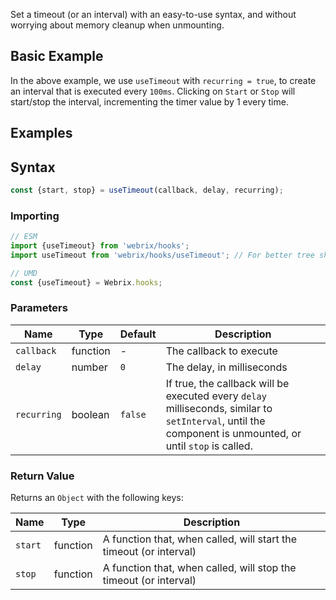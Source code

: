 
Set a timeout (or an interval) with an easy-to-use syntax, and without worrying about memory cleanup when unmounting.

## Basic Example

<Example file='docs/hooks/usetimeout/BasicExample' height={150}/>

In the above example, we use `useTimeout` with `recurring = true`, to create an interval
that is executed every `100ms`. Clicking on `Start` or `Stop` will start/stop the interval, incrementing
the timer value by 1 every time.

## Examples

<PreviewList query='usetimeout'/>

## Syntax

```js
const {start, stop} = useTimeout(callback, delay, recurring);
```

### Importing

```jsx
// ESM
import {useTimeout} from 'webrix/hooks';
import useTimeout from 'webrix/hooks/useTimeout'; // For better tree shaking

// UMD
const {useTimeout} = Webrix.hooks;
```

### Parameters

Name|Type|Default|Description
---|---|---|---
`callback`|function|-|The callback to execute
`delay`|number|`0`|The delay, in milliseconds
`recurring`|boolean|`false`|If true, the callback will be executed every `delay` milliseconds, similar to `setInterval`, until the component is unmounted, or until `stop` is called.

### Return Value

Returns an `Object` with the following keys:

Name|Type|Description
---|---|---
`start`|function|A function that, when called, will start the timeout (or interval)
`stop`|function|A function that, when called, will stop the timeout (or interval)
